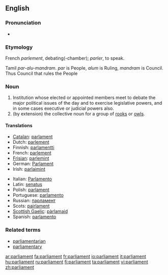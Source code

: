 ==English==

===Pronunciation===
*{{audio|en-us-parliament.ogg|Audio (US)}}


=== Etymology ===
French ''parlement'', debating(-chamber); ''parler'', to speak.

Tamil ''par-alu-mandram''. ''par'' is People, ''alum'' is Ruling, ''mandram'' is Council. Thus Council that rules the People

===Noun===
{{en-noun}}

# Institution whose elected or appointed members meet to debate the major political issues of the day and to exercise legislative powers, and in some cases executive or judicial powers also.
# (by extension) the collective noun for a group of [[rook]]s {{italbrac|the species of bird}} or [[owl]]s.

====Translations====
{{top}}
*[[Catalan]]: [[parlament]] {{m}}
*Dutch: [[parlement]] {{n}}
*Finnish: [[parlamentti]]
*French: [[parlement]] {{m}}
*[[Frisian]]: [[parlemint]] {{n}}
*German: [[Parlament]] {{n}}
*Irish: [[parlaimint]]
{{mid}}
*Italian: [[Parlamento]] {{m}}
*Latin: [[senatus]] {{m}}
*Polish: [[parlament]] {{m}}
*Portuguese: [[parlamento]] {{m}}
*Russian: [[парламент]] {{m}}
*Scots: [[pairlament]]
*[[Scottish Gaelic]]: [[pàrlamaid]]
*Spanish: [[parlamento]] {{m}}
{{bottom}}

===Related terms===
*[[parliamentarian]]
*[[parliamentary]]

[[ar:parliament]]
[[fa:parliament]]
[[fr:parliament]]
[[io:parliament]]
[[it:parliament]]
[[hu:parliament]]
[[ru:parliament]]
[[fi:parliament]]
[[ta:parliament]]
[[vi:parliament]]
[[zh:parliament]]
